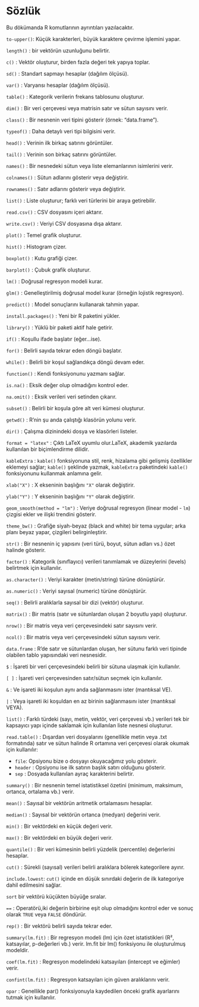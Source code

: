 # Sözlük

Bu dökümanda R komutlarının ayrıntıları yazılacaktır.

`to-upper()`: Küçük karakterleri, büyük karaktere çevirme işlemini yapar.

`length()` : bir vektörün uzunluğunu belirtir.

`c()` : Vektör oluşturur, birden fazla değeri tek yapıya toplar.   

`sd()` : Standart sapmayı hesaplar (dağılım ölçüsü). 

`var()` : Varyansı hesaplar (dağılım ölçüsü).     

`table()` : Kategorik verilerin frekans tablosunu oluşturur. 

`dim()` : Bir veri çerçevesi veya matrisin satır ve sütun sayısını verir.         

`class()` : Bir nesnenin veri tipini gösterir (örnek: "data.frame").

`typeof()` : Daha detaylı veri tipi bilgisini verir.   

`head()` : Verinin ilk birkaç satırını görüntüler. 

`tail()` : Verinin son birkaç satırını görüntüler.

`names()` : Bir nesnedeki sütun veya liste elemanlarının isimlerini verir.    

`colnames()` : Sütun adlarını gösterir veya değiştirir.   

`rownames()` : Satır adlarını gösterir veya değiştirir.   

`list()` : Liste oluşturur; farklı veri türlerini bir araya getirebilir.  

`read.csv()` : CSV dosyasını içeri aktarır.                   

`write.csv()` : Veriyi CSV dosyasına dışa aktarır.         

`plot()` : Temel grafik oluşturur.                 

`hist()` : Histogram çizer.                  

`boxplot()` : Kutu grafiği çizer.            

`barplot()` : Çubuk grafik oluşturur.       

`lm()` : Doğrusal regresyon modeli kurar.    

`glm()` : Genelleştirilmiş doğrusal model kurar (örneğin lojistik regresyon).

`predict()` : Model sonuçlarını kullanarak tahmin yapar.               

`install.packages()` : Yeni bir R paketini yükler.                  

`library()` : Yüklü bir paketi aktif hale getirir.       

`if()` : Koşullu ifade başlatır (eğer...ise).          

`for()` : Belirli sayıda tekrar eden döngü başlatır.   

`while()` : Belirli bir koşul sağlandıkça döngü devam eder.

`function()` : Kendi fonksiyonunu yazmanı sağlar.           

`is.na()` : Eksik değer olup olmadığını kontrol eder.       

`na.omit()` : Eksik verileri veri setinden çıkarır.      

`subset()` : Belirli bir koşula göre alt veri kümesi oluşturur.   

`getwd()` : R'nin şu anda çalıştığı klasörün yolunu verir.

`dir()` : Çalışma dizinindeki dosya ve klasörleri listeler.

`format = "latex"` : Çıktı LaTeX uyumlu olur.LaTeX, akademik yazılarda kullanılan bir biçimlendirme dilidir.

`kableExtra` : `kable()` fonksiyonuna stil, renk, hizalama gibi gelişmiş özellikler eklemeyi sağlar; `kable()` şeklinde yazmak, `kableExtra` paketindeki `kable()` fonksiyonunu kullanmak anlamına gelir.

`xlab("X")` : X ekseninin başlığını `"X"` olarak değiştirir.

`ylab("Y")` : Y ekseninin başlığını `"Y"` olarak değiştirir.

`geom_smooth(method = "lm")` : Veriye doğrusal regresyon (linear model - `lm`) çizgisi ekler ve ilişki trendini gösterir.

`theme_bw()` : Grafiğe siyah-beyaz (black and white) bir tema uygular; arka planı beyaz yapar, çizgileri belirginleştirir.

`str()` : Bir nesnenin iç yapısını (veri türü, boyut, sütun adları vs.) özet halinde gösterir.

`factor()` : Kategorik (sınıflayıcı) verileri tanımlamak ve düzeylerini (levels) belirtmek için kullanılır.

`as.character()` : Veriyi karakter (metin/string) türüne dönüştürür.

`as.numeric()` : Veriyi sayısal (numeric) türüne dönüştürür.

`seq()` : Belirli aralıklarla sayısal bir dizi (vektör) oluşturur.

`matrix()` : Bir matris (satır ve sütunlardan oluşan 2 boyutlu yapı) oluşturur.

`nrow()` : Bir matris veya veri çerçevesindeki satır sayısını verir.

`ncol()` : Bir matris veya veri çerçevesindeki sütun sayısını verir.

`data.frame` : R'de satır ve sütunlardan oluşan, her sütunu farklı veri tipinde olabilen tablo yapısındaki veri nesnesidir.

`$` : İşareti bir veri çerçevesindeki belirli bir sütuna ulaşmak için kullanılır.

`[ ]` : İşareti veri çerçevesinden satır/sütun seçmek için kullanılır.

`&` : Ve işareti iki koşulun aynı anda sağlanmasını ister (mantıksal VE).

`|` : Veya işareti iki koşuldan en az birinin sağlanmasını ister (mantıksal VEYA).

`list()` : Farklı türdeki (sayı, metin, vektör, veri çerçevesi vb.) verileri tek bir kapsayıcı yapı içinde saklamak için kullanılan liste nesnesi oluşturur.

`read.table()` : Dışardan veri dosyalarını (genellikle metin veya .txt formatında) satır ve sütun halinde R ortamına veri çerçevesi olarak okumak için kullanılır:

+ `file`: Opsiyonu bize o dosyayı okuyacağımız yolu gösterir.
+ `header` : Opsiyonu ise ilk satırın başlık satırı olduğunu gösterir.
+ `sep` : Dosyada kullanılan ayraç karakterini belirtir.

`summary()` : Bir nesnenin temel istatistiksel özetini (minimum, maksimum, ortanca, ortalama vb.) verir.

`mean()` : Sayısal bir vektörün aritmetik ortalamasını hesaplar.

`median()` : Sayısal bir vektörün ortanca (medyan) değerini verir.

`min()` : Bir vektördeki en küçük değeri verir.

`max()` : Bir vektördeki en büyük değeri verir.

`quantile()` : Bir veri kümesinin belirli yüzdelik (percentile) değerlerini hesaplar.

`cut()` : Sürekli (sayısal) verileri belirli aralıklara bölerek kategorilere ayırır.

`include.lowest`: `cut()` içinde en düşük sınırdaki değerin de ilk kategoriye dahil edilmesini sağlar.

`sort` bir vektörü küçükten büyüğe sıralar.

`==` : Operatörü,iki değerin birbirine eşit olup olmadığını kontrol eder ve sonuç olarak `TRUE` veya `FALSE` döndürür.

`rep()` : Bir vektörü belirli sayıda tekrar eder.

`summary(lm.fit)` : Bir regresyon modeli (lm) için özet istatistikleri (R², katsayılar, p-değerleri vb.) verir. lm.fit bir lm() fonksiyonu ile oluşturulmuş modeldir.

`coef(lm.fit)` : Regresyon modelindeki katsayıları (intercept ve eğimler) verir.

`confint(lm.fit)` : Regresyon katsayıları için güven aralıklarını verir.

`opar` : Genellikle par() fonksiyonuyla kaydedilen önceki grafik ayarlarını tutmak için kullanılır.







